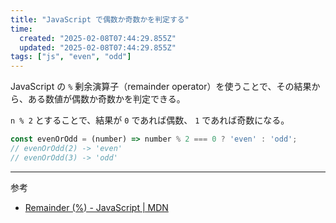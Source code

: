 ```yaml
---
title: "JavaScript で偶数か奇数かを判定する"
time:
  created: "2025-02-08T07:44:29.855Z"
  updated: "2025-02-08T07:44:29.855Z"
tags: ["js", "even", "odd"]
---
```


JavaScript の `%` 剰余演算子（remainder operator）を使うことで、その結果から、ある数値が偶数か奇数かを判定できる。

`n % 2` とすることで、結果が `0` であれば偶数、 `1` であれば奇数になる。

```js
const evenOrOdd = (number) => number % 2 === 0 ? 'even' : 'odd';
// evenOrOdd(2) -> 'even'
// evenOrOdd(3) -> 'odd'
```

---

参考

- [Remainder (%) - JavaScript | MDN](https://developer.mozilla.org/en-US/docs/Web/JavaScript/Reference/Operators/Remainder)

